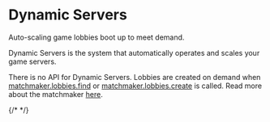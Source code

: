 
# Dynamic Servers

<Summary>Auto-scaling game lobbies boot up to meet demand.</Summary>

Dynamic Servers is the system that automatically operates and scales your game servers.

There is no API for Dynamic Servers. Lobbies are created on demand when [matchmaker.lobbies.find](/docs/matchmaker/api/lobbies/find) or [matchmaker.lobbies.create](/docs/matchmaker/api/lobbies/create) is called. Read more about the matchmaker [here](/docs/matchmaker).

<ResourceGroup>
  {/* <Resource
    title='rivet.yaml Reference'
    icon={faFilePen}
    href='/docs/general/config#matchmaker'
  /> */}
  <Resource
    title='Rivet Game Guard'
    icon={faShieldHalved}
    href='/docs/dynamic-servers/concepts/game-guard'
  />
  <Resource title='Supported protocols' icon={faPlug} href='/docs/dynamic-servers/concepts/protocols' />
  <Resource
    title='Available regions'
    icon={faGlobe}
    href='/docs/dynamic-servers/concepts/available-regions'
  />
  <Resource
    title='Available tiers'
    icon={faServer}
    href='/docs/dynamic-servers/concepts/available-tiers'
  />
</ResourceGroup>
